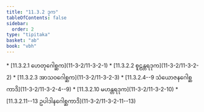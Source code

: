 ```yaml
---
title: "11.3.2 ဒုက"
tableOfContents: false
sidebar:
  order: 2
type: "tipitaka"
basket: "ab"
book: "vbh"
---
```



<DynamicBreadcrumb />



<TableOfContents book="vbh" section="11.3.2">
* [11.3.2.1 ဟေတုဂေါစ္ဆက](11-3-2/11-3-2-1)
* [11.3.2.2 စူဠန္တရဒုက](11-3-2/11-3-2-2)
* [11.3.2.3 အာသဝဂေါစ္ဆက](11-3-2/11-3-2-3)
* [11.3.2.4--9 သံယောဇနဂေါစ္ဆကာဒိ](11-3-2/11-3-2-4--9)
* [11.3.2.10 မဟန္တရဒုက](11-3-2/11-3-2-10)
* [11.3.2.11--13 ဥပါဒါနဂေါစ္ဆကာဒိ](11-3-2/11-3-2-11--13)
</TableOfContents>